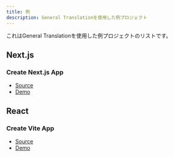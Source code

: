 ```yaml
---
title: 例
description: General Translationを使用した例プロジェクト
---
```


これはGeneral Translationを使用した例プロジェクトのリストです。

## Next.js

### Create Next.js App
- [Source](https://github.com/General-Translation/gt-libraries/tree/main/examples/next-create-app)
- [Demo](https://next-create-app-eight.vercel.app/)


## React

### Create Vite App
- [Source](https://github.com/General-Translation/gt-libraries/tree/main/examples/vite-create-app)
- [Demo](https://example-vite-create-app.vercel.app/)